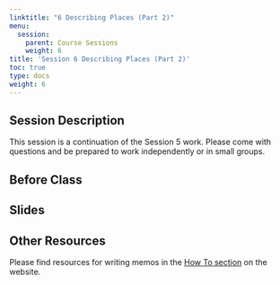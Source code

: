 ```yaml
---
linktitle: "6 Describing Places (Part 2)"
menu:
  session:
    parent: Course Sessions
    weight: 6
title: 'Session 6 Describing Places (Part 2)'
toc: true
type: docs
weight: 6
---
```


## Session Description

This session is a continuation of the Session 5 work. Please come with questions and be prepared to work independently or in small groups.

## Before Class

## Slides

## Other Resources

Please find resources for writing memos in the [How To section](/howto/howto/08-write_memo/) on the website.